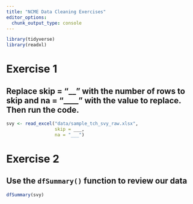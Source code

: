 ```yaml
---
title: "NCME Data Cleaning Exercises"
editor_options: 
  chunk_output_type: console
---
```


```r

library(tidyverse)
library(readxl)

```

# Exercise 1

## Replace skip = "__" with the number of rows to skip and na = "____" with the value to replace. Then run the code.

```r

  
svy <- read_excel("data/sample_tch_svy_raw.xlsx",
                  skip = ___,
                  na = "___")

```

# Exercise 2

## Use the `dfSummary()` function to review our data

```r

dfSummary(svy)

```
